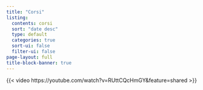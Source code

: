 ```yaml
---
title: "Corsi"
listing:
  contents: corsi
  sort: "date desc"
  type: default
  categories: true
  sort-ui: false
  filter-ui: false
page-layout: full
title-block-banner: true
---
```

{{< video  https://youtube.com/watch?v=RUttCQcHmGY&feature=shared >}}
